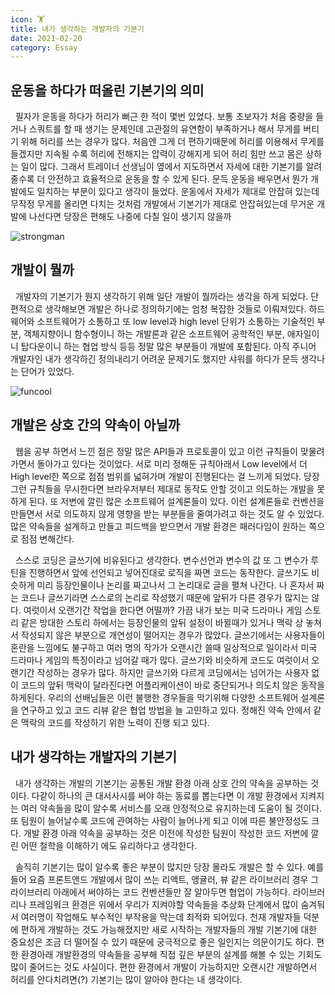 ```yaml
---
icon: 🏋️
title: 내가 생각하는 개발자의 기본기
date: 2021-02-20
category: Essay
---
```


## 운동을 하다가 떠올린 기본기의 의미

&nbsp; 필자가 운동을 하다가 허리가 뻐근 한 적이 몇번 있었다. 보통 초보자가 처음 중량을 들거나 스쿼트를 할 때 생기는 문제인데 고관절의 유연함이 부족하거나 해서 무게를 버티기 위해 허리를 쓰는 경우가 많다. 처음엔 그게 더 편하기때문에 허리를 이용해서 무게를 들겠지만 지속될 수록 허리에 전해지는 압력이 강해지게 되어 허리 힘만 쓰고 몸은 상하는 일이 많다. 그래서 트레이너 선생님이 옆에서 지도하면서 자세에 대한 기본기를 알려줄수록 더 안전하고 효율적으로 운동을 할 수 있게 된다. 문득 운동을 배우면서 뭔가 개발에도 일치하는 부분이 있다고 생각이 들었다. 운동에서 자세가 제대로 안잡혀 있는데 무작정 무게를 올리면 다치는 것처럼 개발에서 기본기가 제대로 안잡혀있는데 무거운 개발에 나선다면 당장은 편해도 나중에 다칠 일이 생기지 않을까

![strongman](./images/powerman.png)

## 개발이 뭘까

&nbsp; 개발자의 기본기가 뭔지 생각하기 위해 일단 개발이 뭘까라는 생각을 하게 되었다. 단편적으로 생각해보면 개발은 하나로 정의하기에는 엄청 복잡한 것들로 이뤄져있다. 하드웨어와 소프트웨어가 소통하고 또 low level과 high level 단위가 소통하는 기술적인 부분, 객체지향이니 함수형이니 하는 개발론과 같은 소프트웨어 공학적인 부분, 애자일이니 탑다운이니 하는 협업 방식 등등 정말 많은 부분들이 개발에 포함된다. 아직 주니어 개발자인 내가 생각하긴 정의내리기 어려운 문제기도 했지만 샤워를 하다가 문득 생각나는 단어가 있었다.

![funcool](./images/funcool.png)

## 개발은 상호 간의 약속이 아닐까

&nbsp; 웹을 공부 하면서 느낀 점은 정말 많은 API들과 프로토콜이 있고 이런 규칙들이 맞물려가면서 돌아가고 있다는 것이었다. 서로 미리 정해둔 규칙아래서 Low level에서 더 High level한 쪽으로 점점 범위를 넓혀가며 개발이 진행된다는 걸 느끼게 되었다. 당장 그런 규칙들을 무시한다면 브라우저부터 제대로 동작도 안할 것이고 의도하는 개발을 못하게 된다. 또 저변에 깔린 많은 소프트웨어 설계론들이 있다. 이런 설계론들로 컨벤션을 만들면서 서로 의도하지 않게 영향을 받는 부분들을 줄여가려고 하는 것도 알 수 있었다. 많은 약속들을 설계하고 만들고 피드백을 받으면서 개발 환경은 패러다임이 원하는 쪽으로 점점 변해간다.

&nbsp; 스스로 코딩은 글쓰기에 비유된다고 생각한다. 변수선언과 변수의 값 또 그 변수가 루틴을 진행하면서 앞에 선언되고 넣어진대로 로직을 짜면 코드는 동작한다. 글쓰기도 비슷하게 미리 등장인물이나 논리를 짜고나서 그 논리대로 글을 펼쳐 나간다. 나 혼자서 짜는 코드나 글쓰기라면 스스로의 논리로 작성했기 때문에 앞뒤가 다른 경우가 많지는 않다. 여럿이서 오랜기간 작업을 한다면 어떨까? 가끔 내가 보는 미국 드라마나 게임 스토리 같은 방대한 스토리 하에서는 등장인물의 앞뒤 설정이 바뀔때가 있거나 맥락 상 놓쳐서 작성되지 않은 부분으로 개연성이 떨어지는 경우가 많았다. 글쓰기에서는 사용자들이 혼란을 느낌에도 불구하고 여러 명의 작가가 오랜시간 쓸때 일상적으로 일이라서 미국 드라마나 게임의 특징이라고 넘어갈 때가 많다. 글쓰기와 비슷하게 코드도 여럿이서 오랜기간 작성하는 경우가 많다. 하지만 글쓰기와 다르게 코딩에서는 넘어가는 사용자 없이 코드의 앞뒤 맥락이 달라진다면 어플리케이션이 바로 중단되거나 의도치 않은 동작을 하게된다. 우리의 선배님들은 이런 불행한 경우들을 막기위해 다양한 소프트웨어 설계론을 연구하고 있고 코드 리뷰 같은 협업 방법을 늘 고민하고 있다. 정해진 약속 안에서 같은 맥락의 코드를 작성하기 위한 노력이 진행 되고 있다.

## 내가 생각하는 개발자의 기본기

&nbsp; 내가 생각하는 개발의 기본기는 공통된 개발 환경 아래 상호 간의 약속을 공부하는 것이다. 다같이 하나의 큰 대서사시를 써야 하는 동료를 뽑는다면 이 개발 환경에서 지켜지는 여러 약속들을 많이 알수록 서비스를 오래 안정적으로 유지하는데 도움이 될 것이다. 또 팀원이 늘어날수록 코드에 관여하는 사람이 늘어나게 되고 이에 따른 불안정성도 크다. 개발 환경 아래 약속을 공부하는 것은 이전에 작성한 팀원이 작성한 코드 저변에 깔린 어떤 철학을 이해하기 에도 유리하다고 생각한다.

&nbsp; 솔직히 기본기는 많이 알수록 좋은 부분이 많지만 당장 몰라도 개발은 할 수 있다. 예를들어 요즘 프론트앤드 개발에서 많이 쓰는 리액트, 앵귤러, 뷰 같은 라이브러리 경우 그 라이브러리 아래에서 써야하는 코드 컨벤션들만 잘 알아두면 협업이 가능하다. 라이브러리나 프레임워크 환경은 위에서 우리가 지켜야할 약속들을 추상화 단계에서 많이 숨겨둬서 여러명이 작업해도 부수적인 부작용을 막는데 최적화 되어있다. 천재 개발자들 덕분에 편하게 개발하는 것도 가능해졌지만 새로 시작하는 개발자들의 개발 기본기에 대한 중요성은 조금 더 떨어질 수 있기 때문에 궁극적으로 좋은 일인지는 의문이기도 하다. 편한 환경아래 개발환경의 약속들을 공부해 직접 깊은 부분의 설계를 해볼 수 있는 기회도 많이 줄어드는 것도 사실이다. 편한 환경에서 개발이 가능하지만 오랜시간 개발하면서 허리를 안다치려면(?) 기본기는 많이 알아야 한다는 내 생각이다.

